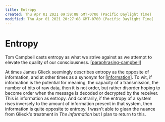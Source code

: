 ```yaml
---
title: Entropy
created: Thu Apr 01 2021 09:59:08 GMT-0700 (Pacific Daylight Time)
modified: Thu Apr 01 2021 20:27:08 GMT-0700 (Pacific Daylight Time)
---
```


# Entropy

Tom Campbell casts entropy as what we strive against as we attempt to elevate the quality of our consciousness. [[paraphrasing-campbell]]

At times James Glieck seemingly describes entropy as the opposite of information, and at other times as a synonym for [[information]]. To wit, if information is the potential for meaning, the capacity of a transmission, the number of bits of raw data, then it is not order, but rather disorder hoping to become order when the message is decoded or decrypted by the receiver. This is information as entropy. And contrarily, if the entropy of a system rises inversely to the amount of information present in that system, then information is quite opposite to entropy. I wasn't able to glean the nuance from Glieck's treatment in _The Information_ but I plan to return to this.

[//begin]: # 'Autogenerated link references for markdown compatibility'
[paraphrasing-campbell]: paraphrasing-campbell 'Paraphrasing Tom Campbell'
[information]: information 'Information'
[//end]: # 'Autogenerated link references'
